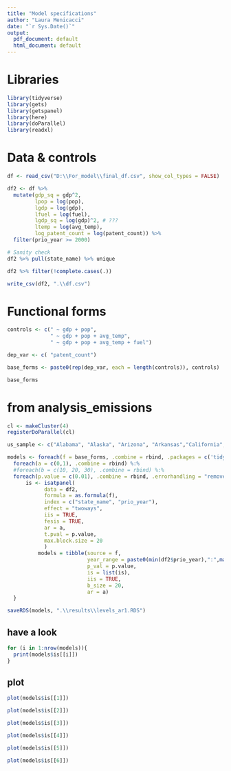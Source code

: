 ```yaml
---
title: "Model specifications"
author: "Laura Menicacci"
date: "`r Sys.Date()`"
output:
  pdf_document: default
  html_document: default
---
```

# Libraries

```r
library(tidyverse)
library(gets)
library(getspanel)
library(here)
library(doParallel)
library(readxl)
```

# Data & controls 
```r

df <- read_csv("D:\\For_model\\final_df.csv", show_col_types = FALSE)

df2 <- df %>% 
  mutate(gdp_sq = gdp^2,
         lpop = log(pop),
         lgdp = log(gdp),
         lfuel = log(fuel),
         lgdp_sq = log(gdp)^2, # ???
         ltemp = log(avg_temp),
         log_patent_count = log(patent_count)) %>% 
  filter(prio_year >= 2000)

# Sanity check
df2 %>% pull(state_name) %>% unique

df2 %>% filter(!complete.cases(.))

write_csv(df2, ".\\df.csv")

```

# Functional forms

```r
controls <- c(" ~ gdp + pop", 
              " ~ gdp + pop + avg_temp", 
              " ~ gdp + pop + avg_temp + fuel") 

dep_var <- c( "patent_count") 

base_forms <- paste0(rep(dep_var, each = length(controls)), controls)

base_forms
```


# from analysis_emissions
```r
cl <- makeCluster(4)
registerDoParallel(cl)

us_sample <- c("Alabama", "Alaska", "Arizona", "Arkansas","California","Colorado","Connecticut", "Delaware", "Florida","Georgia","Idaho","Illinois","Indiana","Iowa","Kansas","Kentucky","Louisiana","Maine","Maryland","Massachusetts","Michigan","Minnesota","Mississippi","Missouri","Montana","Nebraska","Nevada","New Hampshire","New Jersey", "New York", "New Mexico", "North Carolina", "North Dakota","Ohio", "Oklahoma", "Oregon", "Pennsylvania", "Rhode Island", "South Carolina","South Dakota", "Tennessee", "Texas", "Utah", "Vermont", "Virginia", "Washington","West Virginia","Wisconsin","Wyoming", "District of Columbia", "Hawaii")

```


```r

models <- foreach(f = base_forms, .combine = rbind, .packages = c('tidyverse', 'getspanel')) %:%
  foreach(a = c(0,1), .combine = rbind) %:%
  #foreach(b = c(10, 20, 30), .combine = rbind) %:%
  foreach(p.value = c(0.01), .combine = rbind, .errorhandling = "remove") %dopar% {
      is <- isatpanel(
            data = df2,
            formula = as.formula(f),
            index = c("state_name", "prio_year"),
            effect = "twoways",
            iis = TRUE,
            fesis = TRUE,
            ar = a,
            t.pval = p.value,
            max.block.size = 20
            )
          models = tibble(source = f, 
                          year_range = paste0(min(df2$prio_year),":",max(df2$prio_year)), 
                          p_val = p.value, 
                          is = list(is),
                          iis = TRUE,
                          b_size = 20,
                          ar = a)
  }

saveRDS(models, ".\\results\\levels_ar1.RDS")

```


## have a look
```r
for (i in 1:nrow(models)){
  print(models$is[[i]])
}

```


## plot
```r

plot(models$is[[1]])

plot(models$is[[2]])

plot(models$is[[3]])

plot(models$is[[4]])

plot(models$is[[5]])

plot(models$is[[6]])


```
